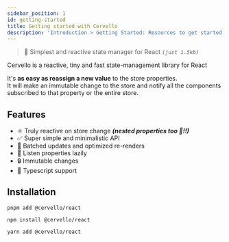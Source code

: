 ```yaml
---
sidebar_position: 1
id: getting-started
title: Getting started with Cervello
description: 'Introduction > Getting Started: Resources to get started learning and using Cervello'
---
```


> 🤯 Simplest and reactive state manager for React _`(just 1.5kb)`_

Cervello is a reactive, tiny and fast state-management library for React

It's **as easy as reassign a new value** to the store properties. <br/>It will make an immutable change to the store and notify all the components subscribed
to that property or the entire store.

<!-- :::info v2 Breaking Changes -->
<!-- From v2.0.0, Cervello has 0 dependencies and it drops the React 17 compatibility. Now, React 18 is mandatory. -->
<!---->
<!-- _If you still need to use Cervello with React 17, you can keep using the v1.2.1 which is the latest stable version._ -->
<!-- ::: -->

## Features

- ⚛️ Truly reactive on store change **_(nested properties too 🚀!!)_**
- ✅ Super simple and minimalistic API
- 🚀 Batched updates and optimized re-renders
- 🐨 Listen properties lazily
- 🔒 Immutable changes
- 🔑 Typescript support

## Installation

<Tabs groupId="pkg-manager">
  <TabItem value="pnpm" label="pnpm">

    pnpm add @cervello/react
  </TabItem>
  <TabItem value="npm" label="npm">

    npm install @cervello/react
  </TabItem>
  <TabItem value="yarn" label="yarn">

    yarn add @cervello/react
  </TabItem>
</Tabs>

